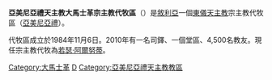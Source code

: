 {{Infobox Roman Catholic diocese
|jurisdiction     = 宗主教代牧區
|name             = 大馬士革
|latin= Damascenus
|image =
|caption =
|location = [[敘利亞|敘利亞]]
|territory =
|population = 4,500
|rite = [[亞美尼亞禮天主教會|亞美尼亞禮]]
|patron =
|province =
|established = 1984年
|cathedral = 宇宙元-{后}-座堂
|co-cathedral =
|leadership = 宗主教代牧
|website = 
|pope =  
|patriarch= 
|metropolitan =
|ordinary = [[若瑟·阿爾努蒂|若瑟·阿爾努蒂]] 
|coadjutor archbishop = 
|coadjutor bishop = 
|auxiliary = 
|emeritus = }}

'''亞美尼亞禮天主教大馬士革宗主教代牧區'''（{{lang-la|Damascenus}}）是[[敘利亞|敘利亞]]一個[[東儀天主教|東儀天主教]]宗主教代牧區（[[亞美尼亞禮天主教會|亞美尼亞禮]]）。

代牧區成立於1984年11月6日。2010年有一名司鐸、一個堂區、4,500名教友。現任宗主教代牧為[[若瑟·阿爾努蒂|若瑟·阿爾努蒂]]。

{{敘利亞天主教教區}}
{{亞美尼亞禮天主教會教區}}
[[Category:大馬士革|Category:大馬士革]]
[[Category:敘利亞天主教教區|D]]
[[Category:亞美尼亞禮天主教教區|Category:亞美尼亞禮天主教教區]]